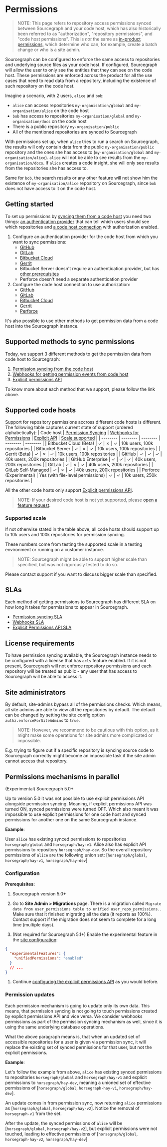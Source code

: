 # Permissions

> NOTE: This page refers to repository access permissions synced between Sourcegraph and your code host, which has also historically been referred to as "authorization", "repository permissions", and "code host permissions". This is *not* the same as [in-product permissions](/admin/access_control/), which determine who can, for example, create a batch change or who is a site admin.

Sourcegraph can be configured to enforce the same access to repositories and underlying
source files as your code host. If configured, Sourcegraph will allow the user to only
see the entities that they can see on the code host. These permissions are enforced
across the product for all the use cases that need to read data from a repository,
including the existence of such repository on the code host.

Imagine a scenario, with 2 users, `alice` and `bob`:

- `alice` can access repositories `my-organisation/global` and `my-organisation/alice` on the code host
- `bob` has access to repositories `my-organisation/global` and `my-organisation/docs` on the code host
- There is a public repository `my-organisation/public`
- All of the mentioned repositories are synced to Sourcegraph

With permissions set up, when `alice` tries to run a search on Sourcegraph, the results will only contain data from the public `my-organisation/public` repository and the ones she has access to (`my-organisation/global` and `my-organisation/alice`). `alice` will not be able to see results from the `my-organisation/docs`. If `alice` creates a code insight, she will only see results from the repositories she has access to.

Same for `bob`, the search results or any other feature will not show him the existence of `my-organisation/alice` repository on Sourcegraph, since `bob` does not have access to it on the code host.

## Getting started

To set up permissions by [syncing them from a code host](/admin/permissions/syncing) you need two things: [an authentication provider](/admin/auth/) that can tell which users should see which repositories and [a code host connection](/admin/code_hosts/) with authorization enabled.

1. Configure an authentication provider for the code host from which you want to sync permissions:
    - [GitHub](/admin/auth/#github)
    - [GitLab](/admin/auth/#gitlab)
    - [Bitbucket Cloud](/admin/auth/#bitbucket-cloud)
    - [Gerrit](/admin/auth/#gerrit)
    - Bitbucket Server doesn't require an authentication provider, but has [other prerequisites](/admin/code_hosts/bitbucket_server#prerequisites)
    - Perforce doesn't need a separate authentication provider
2. Configure the code host connection to use authorization:
    - [GitHub](/admin/code_hosts/github#repository-permissions)
    - [GitLab](/admin/code_hosts/gitlab#repository-permissions)
    - [Bitbucket Cloud](/admin/code_hosts/bitbucket_cloud#repository-permissions)
    - [Gerrit](/admin/code_hosts/gerrit#add-gerrit-as-an-authentication-provider)
    - [Perforce](/admin/repo/perforce#repository-permissions)

It's also possible to use other methods to get permission data from a code host into the Sourcegraph instance.

## Supported methods to sync permissions

Today, we support 3 different methods to get the permission data from code host to Sourcegraph:

1. [Permission syncing from the code host](/admin/permissions/syncing)
1. [Webhooks for getting permission events from code host](/admin/permissions/webhooks)
1. [Explicit permissions API](/admin/permissions/api)

To know more about each method that we support, please follow the link above.

## Supported code hosts

Support for repository permissions accross different code hosts is different. The following table captures current state of support (ordered alphabetically):
| Code host | [Permission Syncing](/admin/permissions/syncing) | [Webhooks for Permissions](/admin/permissions/webhooks) | [Explicit API](/admin/permissions/api) | [Scale supported](#supported-scale) |
| -------- | -------- | -------- | -------- | -------- |
| Bitbucket Cloud (Beta) | ✓ | ✗ | ✓ | 10k users, 100k repositories |
| Bitbucket Server | ✓ | ✗ | ✓ | 10k users, 100k repositories |
| Gerrit (Beta) | ✓ | ✗ | ✓ | 10k users, 100k repositories |
| GitHub   | ✓ | ✓ | ✓ | 40k users, 200k repositories |
| GitHub Enterprise | ✓ | ✓ | ✓ | 40k users, 200k repositories |
| GitLab | ✓ | ✗ | ✓ | 40k users, 200k repositories |
| GitLab Self-Managed | ✓ | ✗ | ✓ | 40k users, 200k repositories |
| Perforce (Experimental) | Yes (with file-level permissions) | ✓ | ✓ | 10k users, 250k repositories |

All the other code hosts only support [Explicit permissions API](/admin/permissions/api).


> NOTE: If your desired code host is not yet supported, please [open a feature request](https://github.com/sourcegraph/sourcegraph/issues/new?template=feature_request).

### Supported scale

If not otherwise stated in the table above, all code hosts should support up to 10k users and 100k repositories for permission syncing.

These numbers come from testing the supported scale in a testing environment or running on a customer instance.

> NOTE: Sourcegraph might be able to support higher scale than specified, but was not rigorously tested to do so.

Please contact support if you want to discuss bigger scale than specified.

## SLAs

Each method of getting permissions to Sourcegraph has different SLA on how long it takes for permissions to appear
in Sourcegraph.

- [Permission syncing SLA](/admin/permissions/syncing#sla)
- [Webhooks SLA](/admin/permissions/webhooks#sla)
- [Explicit Permissions API SLA](/admin/permissions/api#sla)
## License requirements

To have permission syncing available, the Sourcegraph instance needs to be configured with
a license that has `acls` feature enabled. If it is not present, Sourcegraph will not enforce
repository permissions and each repository will be treated as public - any user that has access
to Sourcegraph will be able to access it.

## Site administrators

By default, site-admins bypass all of the permissions checks. Which means, all site admins are able to
view all the repositories by default. The default can be changed by setting the site config
option `authz.enforceForSiteAdmins` to `true`.

> NOTE: However, we recommend to be cautious with this option, as it might make some operations for site admins more complicated or impossible.

E.g. trying to figure out if a specific repository is syncing source code to Sourcegraph correctly
might become an impossible task if the site admin cannot access that repository.

## Permissions mechanisms in parallel

(Experimental)
<span class="badge badge-note">Sourcegraph 5.0+</span>

Up to version 5.0 it was not possible to use explicit permissions API alongside permission syncing.
Meaning, if explicit permissions API was turned ON, synced permissions were turned OFF. Which also meant it was
impossible to use explicit permissions for one code host and synced permissions for another one on the same Sourcegraph instance.

**Example**:

User `alice` has existing synced permissions to repositories `horsegraph/global` and `horsegraph/hay-v1`.
Alice also has explicit API permissions to repository `horsegraph/hay-dev`. So the overall repository permissions
of `alice` are the following union set: [`horsegraph/global`, `horsegraph/hay-v1`, `horsegraph/hay-dev`]

### Configuration

**Prerequisites:**
1. Sourcegraph version 5.0+
1. Go to **Site Admin > Migrations** page. There is a migration called `Migrate data from user_permissions table to unified user_repo_permissions.`.
Make sure that it finished migrating all the data (it reports as 100%). Contact support if the migration does not seem to complete for a long time (multiple days).

1. (Not required for Sourcegraph 5.1+) Enable the experimental feature in the [site configuration](/admin/config/site_config):
```json
{
  "experimentalFeatures": {
    "unifiedPermissions": "enabled"
  }
  // ...
}
```
1. Continue [configuring the explicit permissions API](/admin/permissions/api#configuration) as you would before.

### Permission updates

Each permission mechanism is going to update only its own data. This means, that permission syncing is not
going to touch permissions created by explicit permissions API and vice versa. We consider webhooks permissions
as part of the permission syncing mechanism as well, since it is using the same underlying database operations.

What the above paragraph means is, that when an updated set of accessible repositories for a user is given via
permission sync, it will replace the existing set of synced permissions for that user, but not the explicit permissions.

**Example**:

Let's follow the example from above, `alice` has existing synced permissions to repositories `horsegraph/global` and `horsegraph/hay-v1`
and explicit permissions to `horsegraph/hay-dev`, meaning a unioned set of effective permissions of [`horsegraph/global`, `horsegraph-hay-v1`, `horsegraph/hay-dev`].

An update comes in from permission sync, now returning `alice` permissions as [`horsegraph/global`, `horsegraph/hay-v2`]. Notice
the removal of `horsegraph-v1` from the set.

After the update, the synced permissions of `alice` will be [`horsegraph/global`, `horsegraph/hay-v2`], but explicit permissions
were not touched, leading to effective permissions of [`horsegraph/global`, `horsegraph-hay-v2`, `horsegraph/hay-dev`]
